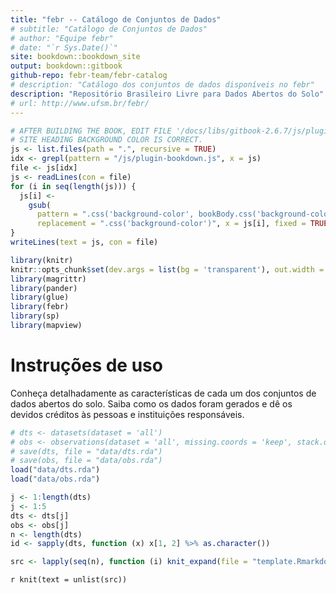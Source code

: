 ```yaml
--- 
title: "febr -- Catálogo de Conjuntos de Dados"
# subtitle: "Catálogo de Conjuntos de Dados"
# author: "Equipe febr"
# date: "`r Sys.Date()`"
site: bookdown::bookdown_site
output: bookdown::gitbook
github-repo: febr-team/febr-catalog
# description: "Catálogo dos conjuntos de dados disponíveis no febr"
description: "Repositório Brasileiro Livre para Dados Abertos do Solo"
# url: http://www.ufsm.br/febr/
---
```


```r
# AFTER BUILDING THE BOOK, EDIT FILE '/docs/libs/gitbook-2.6.7/js/plugin-bookdown.js' TO MAKE SURE THAT THE
# SITE HEADING BACKGROUND COLOR IS CORRECT.
js <- list.files(path = ".", recursive = TRUE)
idx <- grepl(pattern = "/js/plugin-bookdown.js", x = js)
file <- js[idx]
js <- readLines(con = file)
for (i in seq(length(js))) {
  js[i] <- 
    gsub(
      pattern = ".css('background-color', bookBody.css('background-color'))", 
      replacement = ".css('background-color')", x = js[i], fixed = TRUE)
}
writeLines(text = js, con = file)
```

```r
library(knitr)
knitr::opts_chunk$set(dev.args = list(bg = 'transparent'), out.width = '100%', out.height = '80vh')
library(magrittr)
library(pander)
library(glue)
library(febr)
library(sp)
library(mapview)
```

# Instruções de uso {-}

Conheça detalhadamente as características de cada um dos conjuntos de dados abertos do solo. Saiba como os dados foram gerados e dê os devidos créditos às pessoas e instituições responsáveis.

```r
# dts <- datasets(dataset = 'all')
# obs <- observations(dataset = 'all', missing.coords = 'keep', stack.obs = FALSE)
# save(dts, file = "data/dts.rda")
# save(obs, file = "data/obs.rda")
load("data/dts.rda")
load("data/obs.rda")
```

```r
j <- 1:length(dts)
j <- 1:5
dts <- dts[j]
obs <- obs[j]
n <- length(dts)
id <- sapply(dts, function (x) x[1, 2] %>% as.character())
```

```r
src <- lapply(seq(n), function (i) knit_expand(file = "template.Rmarkdown", delim = c("**", "**")))
```

`r knit(text = unlist(src))`
